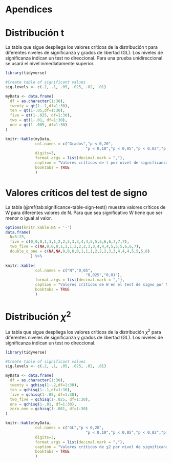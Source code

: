 # Apendices {.unnumbered}

# Distribución t {#sec-distribucion-t}

La tabla que sigue despliega los valores críticos de la distribución t para diferentes niveles de significanza y grados de libertad (GL). Los niveles de significanza indican un test no direccional. Para una prueba unidireccional se usará el nivel inmediatamente superior.

```r
library(tidyverse)
```

```r
#Create table of significant values
sig.levels <- c(.2, .1, .05, .025, .02, .01)

myData <- data.frame(
  df = as.character(1:30),
  twenty = qt(1-.1,df=1:30),
  ten = qt(1-.05,df=1:30),
  five = qt(1-.025, df=1:30),
  two = qt(1-.01, df=1:30),
  one = qt(1-.005, df=1:30)
)

knitr::kable(myData, 
             col.names = c("Grados","p < 0,20",
                                   "p < 0,10","p < 0,05","p < 0,02","p < 0,01"),
             digits=3,
             format.args = list(decimal.mark = ","),
             caption = "Valores críticos de t por nivel de significanza y grados de libertad.",
             booktabs = TRUE
             )
```

# Valores críticos del test de signo {#sec-valores-críticos-del-test-de-signo}

La tabla (\@ref(tab:significance-table-sign-test)) muestra valores críticos de W para diferentes valores de N. Para que sea significativo W tiene que ser menor o igual al valor.

```r

options(knitr.kable.NA = '-')
data.frame(
  N=5:25,
  five = c(0,0,0,1,1,1,2,2,3,3,3,4,4,5,5,5,6,6,7,7,7),
  two_five = c(NA,0,0,0,1,1,1,2,2,2,3,3,4,4,4,5,5,5,6,6,7),
  double_o_one = c(NA,NA,0,0,0,0,1,1,1,2,2,2,3,3,4,4,4,5,5,5,6)
           ) %>% 
  
knitr::kable( 
             col.names = c("N","0,05",
                                   "0,025","0,01"),
             format.args = list(decimal.mark = ","),
             caption = "Valores críticos de W en el test de signo por N.",
             booktabs = TRUE
             )
```

# Distribución $\chi^2$ {#chi-square-disrtibution}

La tabla que sigue despliega los valores críticos de la distribución $\chi^2$ para diferentes niveles de significanza y grados de libertad (GL). Los niveles de significanza indican un test no direccional.

```r
library(tidyverse)
```

```r
#Create table of significant values
sig.levels <- c(.2, .1, .05, .025, .02, .01)

myData <- data.frame(
  df = as.character(1:30),
  twenty = qchisq(1-.2,df=1:30),
  ten = qchisq(1-.1,df=1:30),
  five = qchisq(1-.05, df=1:30),
  two_five = qchisq(1-.025, df=1:30),
  one = qchisq(1-.01, df=1:30),
  zero_one = qchisq(1-.001, df=1:30)
)

knitr::kable(myData, 
             col.names = c("GL","p < 0,20",
                                   "p < 0,10","p < 0,05","p < 0,02","p < 0,01","p < 0,001"),
             digits=3,
             format.args = list(decimal.mark = ","),
             caption = "Valores críticos de χ2 por nivel de significanza y grados de libertad.",
             booktabs = TRUE
             )
```

